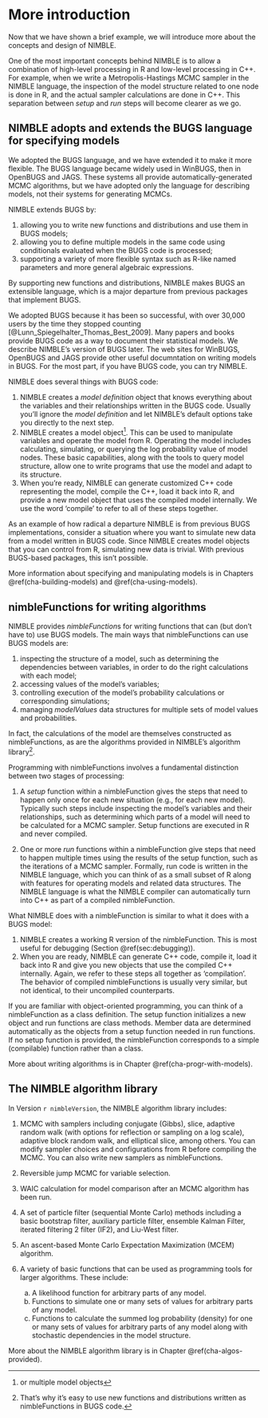 <!--- % See http://yihui.name/knitr/demo/child/ for documentation on the parent/child document system of knitr -->



# More introduction {#cha-more-introduction}

Now that we have shown a brief example, we will introduce more about
the concepts and design of NIMBLE.  

One of the most important concepts behind NIMBLE is to allow a
combination of high-level processing in R and low-level processing in
C++.  For example, when we write a Metropolis-Hastings MCMC sampler in
the NIMBLE language, the inspection of the model structure related to
one node is done in R, and the actual sampler calculations are done in
C++.  This separation between *setup* and *run* steps
will become clearer as we go.


## NIMBLE adopts and extends the BUGS language for specifying models

We adopted the BUGS language, and we have extended it to make it more
flexible. The BUGS language became widely used in WinBUGS, then in
OpenBUGS and JAGS.  These systems all provide automatically-generated
MCMC algorithms, but we have adopted only the language for describing
models, not their systems for generating MCMCs.  

NIMBLE extends BUGS by:

  1. allowing you to write new functions and
distributions and use them in BUGS models;
  1. allowing you to define multiple models in the same code using
  conditionals evaluated when the BUGS code is processed;
  1. supporting a variety of more flexible syntax such as R-like
  named parameters and more general algebraic expressions.

By supporting new functions and distributions, NIMBLE makes BUGS an
extensible language, which is a major departure from previous
packages that implement BUGS.  

We adopted BUGS because it has been so successful, with over 30,000
users by the time they stopped counting
[@Lunn_Spiegelhalter_Thomas_Best_2009].  Many papers and books
provide BUGS code as a way to document their statistical models. We
describe NIMBLE's version of BUGS later.  The web sites for WinBUGS,
OpenBUGS and JAGS provide other useful documntation on writing models
in BUGS.  For the most part, if you have BUGS code, you can try
NIMBLE.

NIMBLE does several things with BUGS code:

  1. NIMBLE creates a *model definition* object that knows
  everything about the variables and their relationships written in
  the BUGS code.  Usually you'll ignore the *model definition*
  and let NIMBLE's default options take you directly to the next step.
  1. NIMBLE creates a model object^[or multiple model
    objects].  This can be used to
  manipulate variables and operate the model from R.  Operating the
  model includes calculating, simulating, or querying the log
  probability value of model nodes. These basic capabilities, along
  with the tools to query model structure, allow one to write
  programs that use the model and adapt to its structure.
  1. When you're ready, NIMBLE can generate customized C++ code
  representing the model, compile the C++, load it back into R, and
  provide a new model object that uses the compiled model
  internally.  We use the word 'compile' to refer to all of these
  steps together.


As an example of how radical a departure NIMBLE is from previous BUGS
implementations, consider a situation where you want to simulate new
data from a model written in BUGS code.  Since NIMBLE creates model
objects that you can control from R, simulating new data is trivial.
With previous BUGS-based packages, this isn't possible.

More information about specifying and manipulating models is in
Chapters \@ref(cha-building-models) and \@ref(cha-using-models).

## nimbleFunctions for writing algorithms {#sec:nimble-lang-writ}

NIMBLE provides *nimbleFunction*s for writing functions that can
(but don't have to) use BUGS models.  The main ways that nimbleFunctions can use
BUGS models are:


  1. inspecting the structure of a model, such as determining the
  dependencies between variables, in order to do the right
  calculations with each model;
  1. accessing values of the model's variables;
  1. controlling execution of the model's probability calculations
  or corresponding simulations;
  1. managing *modelValues* data structures for multiple sets of
  model values and probabilities.


In fact, the calculations of the model are themselves constructed as
nimbleFunctions, as are the algorithms provided in
NIMBLE's algorithm library^[That's why it's easy to use new
  functions and distributions written as nimbleFunctions in BUGS code.].

Programming with nimbleFunctions involves a fundamental distinction
between two stages of processing:


  1. A *setup* function within a nimbleFunction gives the steps
  that need to happen only once for each new situation (e.g., for each
  new model).  Typically such steps include inspecting the model's
  variables and their relationships, such as determining which parts
  of a model will need to be calculated for a MCMC sampler. Setup
  functions are executed in R and never compiled.

  1. One or more *run* functions within a nimbleFunction give
  steps that need to happen multiple times using the results of the
  setup function, such as the iterations of a MCMC sampler.
  Formally, run code is written in the NIMBLE language, which you
  can think of as a small subset of R along with features for
  operating models and related data structures.  The NIMBLE language
  is what the NIMBLE compiler can automatically turn into C++ as part
  of a compiled nimbleFunction.


What NIMBLE does with a nimbleFunction is similar to what it does
with a BUGS model:

  1. NIMBLE creates a working R version of the nimbleFunction.
  This is most useful for debugging (Section \@ref(sec:debugging)).
  1. When you are ready, NIMBLE can generate C++ code, compile it,
  load it back into R and give you new objects that use the compiled
  C++ internally.  Again, we refer to these steps all together as 'compilation'.
  The behavior of compiled nimbleFunctions is
  usually very similar, but not identical, to their uncompiled
  counterparts.


If you are familiar with object-oriented programming, you can think of
a nimbleFunction as a class definition. The setup function
initializes a new object and run functions are class methods.
Member data are determined automatically as the objects from a
setup function needed in run functions.  If no setup
function is provided, the nimbleFunction corresponds to a simple
(compilable) function rather than a class.

More about writing algorithms is in Chapter \@ref(cha-progr-with-models).

## The NIMBLE algorithm library {#sec:nimble-algor-libr}

In Version `r nimbleVersion`, the NIMBLE algorithm library includes:


  1. MCMC with samplers including conjugate (Gibbs), slice, adaptive
  random walk (with options for reflection or sampling on a log
  scale), adaptive block random walk, and elliptical slice, among others. You can
  modify sampler choices and configurations from R before compiling
  the MCMC.  You can also write new samplers as nimbleFunctions.
  1. Reversible jump MCMC for variable selection.
  1. WAIC calculation for model comparison after an MCMC algorithm has been run.
  1. A set of particle filter (sequential Monte Carlo) methods
  including a basic bootstrap filter, auxiliary particle filter, ensemble Kalman Filter, iterated filtering 2 filter (IF2), and  Liu-West filter.
  1. An ascent-based Monte Carlo Expectation Maximization (MCEM)
  algorithm.
  1. A variety of basic functions that can be used as programming
  tools for larger algorithms.  These include:
  
     a. A likelihood function for arbitrary parts of any model.
     a. Functions to simulate one or many sets of values for arbitrary parts of any model.
     a. Functions to calculate the summed log probability (density) for one or many sets of values for arbitrary parts of any model along with stochastic dependencies in the model structure.
  


<!---  Someone (Perry?) added this comment: Add references where appropriate. Chris suggests we probably don't need refs here as we are referring to very widely-known algorithms. -->
 
More about the NIMBLE algorithm library is in Chapter \@ref(cha-algos-provided).
